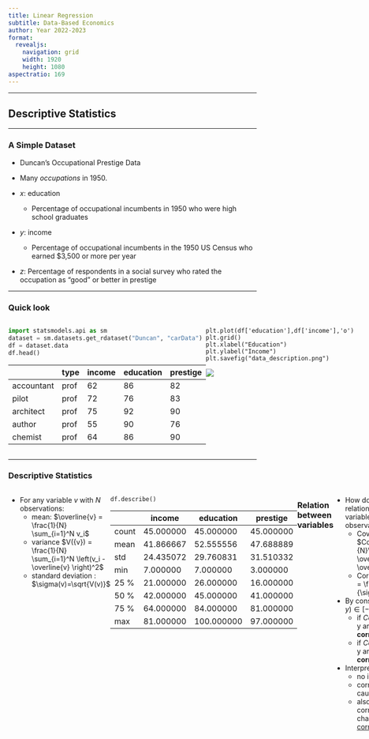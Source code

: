 ```yaml
---
title: Linear Regression
subtitle: Data-Based Economics
author: Year 2022-2023
format:
  revealjs:
    navigation: grid
    width: 1920
    height: 1080
aspectratio: 169
---
```

<style>
.container{
    display: flex;
}
.col{
    flex: 1;
}
</style>

---

## Descriptive Statistics

----

### A Simple Dataset

- Duncan's Occupational Prestige Data

- Many *occupations* in 1950.
- $x$: education
  - Percentage of occupational incumbents in 1950 who were high school graduates
- $y$: income
  - Percentage of occupational incumbents in the 1950 US Census who earned $3,500 or more per year
- $z$: Percentage of respondents in a social survey who rated the occupation as “good” or better in prestige 

----

### Quick look

<div class="container">

<div class="col">

```python
import statsmodels.api as sm
dataset = sm.datasets.get_rdataset("Duncan", "carData")
df = dataset.data
df.head()
```

|            | type | income | education | prestige |
| ---------- | ---- | ------ | --------- | -------- |
| accountant | prof | 62     | 86        | 82       |
| pilot      | prof | 72     | 76        | 83       |
| architect  | prof | 75     | 92        | 90       |
| author     | prof | 55     | 90        | 76       |
| chemist    | prof | 64     | 86        | 90       |

</div>

<div class="col">

```
plt.plot(df['education'],df['income'],'o')
plt.grid()
plt.xlabel("Education")
plt.ylabel("Income")
plt.savefig("data_description.png")
```

![](graphs/data_description.png)

</div>

</div>

----

### Descriptive Statistics


<div class="container">

<div class="col">

- For any variable $v$ with $N$ observations:
  - mean: $\overline{v} = \frac{1}{N} \sum_{i=1}^N v_i$
  - variance $V({v}) = \frac{1}{N} \sum_{i=1}^N \left(v_i - \overline{v} \right)^2$
  - standard deviation : $\sigma(v)=\sqrt{V(v)}$

</div>

<div>

```
df.describe()
```

|       | income    | education  | prestige  |
| ----- | --------- | ---------- | --------- |
| count | 45.000000 | 45.000000  | 45.000000 |
| mean  | 41.866667 | 52.555556  | 47.688889 |
| std   | 24.435072 | 29.760831  | 31.510332 |
| min   | 7.000000  | 7.000000   | 3.000000  |
| 25 %  | 21.000000 | 26.000000  | 16.000000 |
| 50 %  | 42.000000 | 45.000000  | 41.000000 |
| 75 %  | 64.000000 | 84.000000  | 81.000000 |
| max   | 81.000000 | 100.000000 | 97.000000 |

</div>

----

###  Relation between variables

- How do we measure relations between two variables (with $N$ observations)
  - Covariance: $Cov(x,y) = \frac{1}{N}\sum_i (x_i-\overline{x})(y_i-\overline{y})$
  - Correlation: $Cor(x,y) = \frac{Cov(x,y)}{\sigma(x)\sigma(y)}$

- By construction, $Cor(x,y)\in[-1,1]$
  - if $Cor(x,y)>0$, x and y are __positively correlated__
  - if $Cor(x,y)<0$, x and y are __negatively correlated__

- Interpretation: 
  - <!-- .element class="fragment" --> no interpretation!
  - correlation is not causality
  - also: data can be correlated by pure chance (spurious [correlation](https://www.tylervigen.com/spurious-correlations))

----

### Examples

<div class="container">

<div class="col">


```python
df.cov()
```

|           | income     | education  | prestige   |
| --------- | ---------- | ---------- | ---------- |
| income    | 597.072727 | 526.871212 | 645.071212 |
| education | 526.871212 | 885.707071 | 798.904040 |
| prestige  | 645.071212 | 798.904040 | 992.901010 |

</div>

<div class="col">

<div class="fragment">

```python
df.corr()
```

|           | income   | education | prestige |
| --------- | -------- | --------- | -------- |
| income    | 1.000000 | 0.724512  | 0.837801 |
| education | 0.724512 | 1.000000  | 0.851916 |
| prestige  | 0.837801 | 0.851916  | 1.000000 |

</div>

</div>
</div>


---

## Fitting the data

----

### A Linear Model


<div class="container">

<div class="col">

- Consider the line: $$y = α + β x$$
- <!-- .element class="fragment" data-fragment-index="2" --> Several possibilities. 
- <!-- .element class="fragment" data-fragment-index="3" --> Which one do we choose to represent the model?
- <!-- .element class="fragment" data-fragment-index="4" -->Need some criterium.

</div>

<div class="col">

<div class="r-stack">

<img src="graphs/which_line_1.png" class="fragment current-visible" data-fragment-index=2>

<img src="graphs/which_line_2.png" class="fragment current-visible" data-fragment-index=3>

<img src="graphs/which_line_3.png" class="fragment current-visible" data-fragment-index=4>
</div>

</div>

</div>


----

### Least Square Criterium


<div class="container">

<div class="col">

- <!-- .element class="fragment" data-fragment-index="1" --> Compare the model to the data:
$$y_i = \alpha + \beta x_i + \underbrace{e_i}_{\text{prediction error}}$$
-<!-- .element class="fragment" data-fragment-index="2" --> Square Errors
$${e_i}^2 = (y_i-\alpha-\beta x_i)^2$$
- <!-- .element class="fragment" data-fragment-index="3" -->Loss Function: sum of squares
$$L(\alpha,\beta) = \sum_{i=1}^N (e_i)^2$$
</div>

<div class="col">
<div class="r-stack">
<img src="graphs/errors_0.png" class="fragment visible-current" data-fragment-index=1> 

<img src="graphs/errors_1.png" class="fragment visible-current" data-fragment-index=2> 

<img src="graphs/errors_2.png" class="fragment visible-current" data-fragment-index=3>


</div>


</div>

----

### Minimizing Least Squares


<div class="container">

<div class="col">

- <!-- .element class="fragment" data-fragment-index="1" -->Try to chose $\alpha, \beta$ so as to minimize the sum of the squares $L(α, β)$
- <!-- .element class="fragment" data-fragment-index="2" -->It is a convex minimization problem: unique solution
- <!-- .element class="fragment" data-fragment-index="3" -->This direct iterative procedure is used in machine learning

</div>

<div class="col">

<div class="r-stack">

<img src="graphs/errors_2.png" class="fragment visible-current" data-fragment-index="2" width=100%>
<img src="graphs/errors_3.png" class="fragment visible-current" data-fragment-index="3" width=100%>
<img src="graphs/errors_4.png" class="fragment visible-current" data-fragment-index="4" width=100%>

</div>


</div>


----

### Ordinary Least Squares (1)

- The mathematical problem $\min_{\alpha,\beta} L(\alpha,\beta)$ has one unique solution
  - proof not important here

- Solution is given by the explicit formula:
$$\hat{\alpha} = \overline{y} - \hat{\beta} \overline{x}$$
$$\hat{\beta} = \frac{Cov({x,y})}{Var(x)} = Cor(x,y) \frac{\sigma(y)}{\sigma({x})}$$

- $\hat{\alpha}$ and $\hat{\beta}$ are *estimators*.
  - Hence the hats.
  - More on that later.

----

### Concrete Example

- In our example:
$$\underbrace{y}\_{\text{income}} = 10 + 0.59 \underbrace{x}\_{education}$$

- We can say that income and education are positively *correlated*
- We can say that  a unit increase in education is associated with a 0.59 increase in income
- We can say that  a unit increase in education *explains* a 0.59 increase in income
- But:
  - here *explains* does __not__ mean *cause*

---

## Explained Variance

----

### Predictions

- It is possible to make *predictions* with the model:
  - How much would an occupation which hires 60% high schoolers fare salary-wise?

<img src="graphs/prediction.png">

- Prediction: salary measure is $45.4$
- OK, but that seems noisy, how much do I really predict ? Can I get a sense of the precision of my prediction ?

----

### Look at the residuals

<div class="container">


<div class="col">

- Plot the residuals: 
<img src="graphs/residuals.png">

</div>

<div class="col">

- Any abnormal observation?
- Theory requires residuals to be:
  - zero-mean
  - non-correlated
  - normally distributed
- That looks like a normal distribution
    - standard deviation is $\sigma(e_i) = 16.84$
- A more honnest prediction would be $45.6 ± 16.84$

</div>


</div>


----

### What could go wrong

![](graphs/residuals_circus.png)

- a well specified model, residuals must look like *white noise* (i.i.d.: independent and identically distributed)
- when residuals are clearly abnormal, the model must be changed

----

### Explained Variance

<div class="container">

<div class="col">

- What is the share of the total variance explained by the variance of my prediction?
    $$R^2 = \frac{\overbrace{Var(\alpha + \beta x_i)}^{ \text{MSS} } } {\underbrace{Var(y_i)}\_{ \text{TSS} } } = \frac{MSS}{TSS} = (Cor(x,y))^2$$
    $$R^2 = 1-\frac{\overbrace{Var(y_i - \alpha + \beta x_i)}^{\text{RSS}} } { \underbrace{Var(y_i)}\_{ {\text{TSS}  }}} = 1 - \frac{RSS}{TSS} $$
    - MSS: model sum of squares, explained variance
    - RSS: residual sum of square, unexplained variance
    - TSS: total sum of squares, total variance
  
</div>
<div class="col">

- <!-- .element: class="fragment" --> Coefficient of determination is a measure of the explanatory power of a regression
  - but not of the *significance* of a coefficient
  - we'll get back to it when we see multivariate regressions

- <!-- .element: class="fragment" --> In one-dimensional case, it is possible to have small R2, yet a very precise regression coefficient.

</div>

----

### Graphical Representation 

<img src="graphs/r-squared.png" width=60%>

---


<!-- 
## Statistical Model

- Can we estimate the variance of the data ?
- Can we estimate a *statistical model*:

$$y_i = α + β x_i + \epsilon_i$$
$$\epsilon_i  \sim \mathcal{N}\left({0,σ^{2}}\right)$$

- We want estimates for: $\hat{α}, \hat{β}, \hat{σ}$
- Turns out the OLS estimator is BLUE:
$$\hat{α} = \overline{y} - \hat{β} \overline{x}$$
$$\hat{β} = r_{x,y} \frac{s(y)}{s{x}}$$
$$\hat{\sigma} = r_{x,y} \frac{s(y)}{s{x}}$$ -->


## Statistical inference

----

### Statistical model



<div class="container">

<div class="col">


- <!-- .element class="fragment" data-fragment-index="1" --> Imagine the true model is:
$$y = α + β x + \epsilon$$
$$\epsilon\_i  \sim \mathcal{N}\left({0,\sigma^{2}}\right)$$
    - errors are independent ...
    - and normallly distributed ...
    - with constant variance (homoscedastic)
- <!-- .element class="fragment" data-fragment-index="2" -->Using this data-generation process, I have drawns randomly $N$ data points (a.k.a. gathered the data) 
  - maybe an acual *sample* (for instance $N$ patients)
  - an abstract sample otherwise
- <!-- .element class="fragment" data-fragment-index="3" -->Then computed my estimate $\hat{α}$, $\hat{β}$

- <!-- .element class="fragment" data-fragment-index="4" --> How confident am I in these estimates ?
  - I could have gotten a completely different one...
  - clearly, the bigger $N$, the more confident I am...


</div>

<div class="col">

<div class="r-stack">

<img src="graphs/regression_uncertainty_1.png" class="fragment current-visible" data-fragment-index=1 width=100%>
<img src="graphs/regression_uncertainty_2.png" class="fragment current-visible" data-fragment-index=2 width=100%>
<img src="graphs/regression_uncertainty_3.png" class="fragment" data-fragment-index=3 width=100%>
</div>

</div>

----

### Statistical inference (2)


<div class="container">

<div class="col">

- <!-- .element class="fragment" data-fragment-index="1" --> Assume we have computed $\hat{\alpha}$, $\hat{\beta}$ from the data. Let's make a thought experiment instead.
- <!-- .element class="fragment" data-fragment-index="2" --> Imagine the actual data generating process was given by $\hat{α} + \hat{\beta} x + \epsilon$ where $\epsilon \sim \mathcal{N}(0,Var({e_i}))$
- <!-- .element class="fragment" data-fragment-index="3" --> If I draw randomly $N$ points using this D.G.P. I get new estimates.
- <!-- .element class="fragment" data-fragment-index="12" -->And if I make randomly many draws, I get a <strong>distribution</strong> for my estimate.
    - I get an estimated $\hat{\sigma}(\beta)$
    - were my initial estimates very likely ?
    - or could they have taken any value with another draw from the data ?
    - in the example, we see that estimates around of 0.7 or 0.9, would be compatible with the data
- <!-- .element class="fragment" data-fragment-index="13" -->How do we formalize these ideas?
  - Statistical tests.

</div>

<div class="col">

<div class="r-stack">
    <img src="graphs/random_estimates_1.png" class="fragment current-visible" data-fragment-index=2>
    <img src="graphs/random_estimates_2.png" class="fragment current-visible" data-fragment-index=3>
    <img src="graphs/random_estimates_3.png" class="fragment current-visible" data-fragment-index=4>
    <img src="graphs/random_estimates_4.png" class="fragment current-visible" data-fragment-index=5>
    <img src="graphs/random_estimates_5.png" class="fragment current-visible" data-fragment-index=6>
    <img src="graphs/random_estimates_6.png" class="fragment current-visible" data-fragment-index=7>
    <img src="graphs/random_estimates_7.png" class="fragment current-visible" data-fragment-index=8>
    <img src="graphs/random_estimates_8.png" class="fragment current-visible" data-fragment-index=9>
    <img src="graphs/random_estimates_9.png" class="fragment current-visible" data-fragment-index=10>
    <img src="graphs/random_estimates_10.png" class="fragment current-visible" data-fragment-index=11>
    <img src="graphs/random_estimates_100.png" class="fragment" data-fragment-index=12>
<div>

</div>


<div>

----

### First estimates

- <!-- .element class="fragment" --> Given the true model, <strong>all estimators are random variables</strong> of the data generating process

- <!-- .element class="fragment" -->Given the values $\alpha$, $\beta$, $\sigma$ of the true model, we can model the distribution of the estimates.
- <!-- .element class="fragment" -->Some closed forms:
    - $\hat{\sigma}^2 = Var(y_i - \alpha -\beta x_i)$ estimated variance of the residuals
    - $mean(\hat{\beta}) = (\hat{\beta}) $ (__unbiased__)
    - $\sigma(\hat{\beta}) =  \frac{\sigma^2}{Var(x_i)}$

- <!-- .element class="fragment" -->These statististics or any functon of them can be computed exactly, *given the data().
- <!-- .element class="fragment" -->Their distribution depends, on the data-generating process
- <!-- .element class="fragment" -->Can we produce statistics whose distribution is known given mild assumptions on the data-generating process?
  - if so, we can assess how likely are our observations

---- 

### Fisher-Statistic

<div class="container">

<div class="col">

<div class="r-stack">

<div class="fragment current-visible">

- Test
  - Hypothesis H0: $α=β=0$ (model explains nothing)
  - Hypothesis H1: (model explains something)
  - Fisher Statistics: $\boxed{F=\frac{Explained Variance}{Unexplained Variance}}$


</div>
<div class="fragment current-visible">

- Distribution of $F$ is known theoretically.
  - Assuming the model is actually linear and the shocks normal.
  - It depends on the number of degrees of Freedom. (Here $N-2=18$)
  - Not on the actual parameters of the model.

</div>
<div class="fragment current-visible">

- In our case, $Fstat=40.48$. What was the probability it was that big, under the $H0$ hypothesis? 
  - extremely small: $Prob(F>Fstat|H0)=5.41e-6$
  - we can reject $H0$ with $p-value=5e-6$
- In social science, typical required p-value is 5%.

</div>

</div>

</div>

<div class="col">

<img src=graphs/fisher.png class="fragment" data-fragment-index=2>

</div>

</div>

----

### Student test


- So our estimate is $y = \underbrace{0.121}\_{\tilde{\alpha}} + \underbrace{0.794}\_{\tilde{\beta}} x$.
    - we know $\tilde{\beta}$ is a bit random (it's an estimator)
    - are we even sure $\tilde{\beta}$ could not have been zero?

- Student Test:
  - H0: $\beta=0$
  - H1: $\beta \neq 0$
  - Statistics: $t=\frac{\hat{\beta}}{\sigma(\hat{\beta})}$
    - intuitively: compare mean of estimator to its standard deviation
    - also a function of degrees of freedom

- Significance levels (read in a table or use software):
  - for 18 degrees of freedom, $P(|t|>t^{\star})=0.05$  with $t^{\star}=1.734$
  - if $t>t^{\star}$ we are $95%$ confident the coefficient is *significant*

----

### Student tables

<img src=graphs/student_table.png width=60%>


----

### Confidence intervals

- The student test can also be used to construct confidence intervals.

- Given estimate, $\hat{\beta}$ with standard deviation $\sigma(\hat{\beta})$

- Given a probability threshold $\alpha$ (for instance $\alpha=0.05$) we can compute $t^{\star}$ such that $P(|t|>t*)=\alpha$

- We construct the __confidence interval__:

$$I^{\alpha} = [\hat{\beta}-t\sigma(\hat{\beta}), \hat{\beta}+t\sigma(\hat{\beta})]$$

- Interpretation: given the estimated value, one is 95 \% sure ($1-\alpha$) the estimated parameter falls in this interval

---

## Now let's practice

<iframe width="560" height="315" src="https://www.youtube.com/embed/Y6ljFaKRTrI" frameborder="0" allow="accelerometer; autoplay; clipboard-write; encrypted-media; gyroscope; picture-in-picture" allowfullscreen></iframe>
